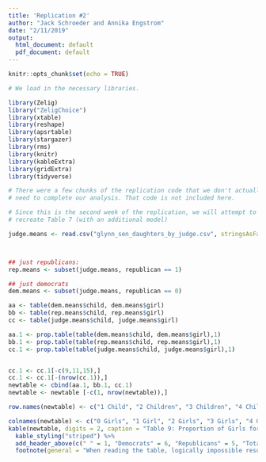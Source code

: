 ```yaml
---
title: 'Replication #2'
author: "Jack Schroeder and Annika Engstrom"
date: "2/11/2019"
output:
  html_document: default
  pdf_document: default
---
```


```r
knitr::opts_chunk$set(echo = TRUE)

# We load in the necessary libraries.

library(Zelig)
library("ZeligChoice")
library(xtable)		
library(reshape)
library(apsrtable)
library(stargazer)
library(rms)
library(knitr)
library(kableExtra)
library(gridExtra)
library(tidyverse)
```

```r
# There were a few chunks of the replication code that we don't actually
# need to complete our analysis. That code is not included here.

# Since this is the second week of the replication, we will attempt to
# recreate Table 7 (with an additional model)


```

```r
judge.means <- read.csv("glynn_sen_daughters_by_judge.csv", stringsAsFactors = FALSE)



## just republicans:
rep.means <- subset(judge.means, republican == 1)

## just democrats
dem.means <- subset(judge.means, republican == 0)

aa <- table(dem.means$child, dem.means$girl)
bb <- table(rep.means$child, rep.means$girl)
cc <- table(judge.means$child, judge.means$girl)

aa.1 <- prop.table(table(dem.means$child, dem.means$girl),1)
bb.1 <- prop.table(table(rep.means$child, rep.means$girl),1)
cc.1 <- prop.table(table(judge.means$child, judge.means$girl),1)


cc.1 <- cc.1[-c(9,11,15),]
cc.1 <- cc.1[-(nrow(cc.1)),]
newtable <- cbind(aa.1, bb.1, cc.1)
newtable <- newtable [-c(1, nrow(newtable)),]

row.names(newtable) <- c("1 Child", "2 Children", "3 Children", "4 Children", "5 Children", "7 Children", "9 Children")

colnames(newtable) <- c("0 Girls", "1 Girl", "2 Girls", "3 Girls", "4 Girls", "5 Girls", "0 Girls", "1 Girl", "2 Girls", "3 Girls", "4 Girls*", "0 Girls", "1 Girl", "2 Girls", "3 Girls", "4 Girls", "5 Girls")
kable(newtable, digits = 2, caption = "Table 9: Proportion of Girls for U.S. Courts of Appeals Judges Participating in Gender-Related Cases, 1996-2002") %>% 
  kable_styling("striped") %>% 
  add_header_above(c(" " = 1, "Democrats" = 6, "Republicans" = 5, "Total" = 6)) %>% 
  footnote(general = "When reading the table, logically impossible results (the probability of having 5 of your 3 children be girls) should be discarded. There was no way in the replication code to replace such results with dashes (like in the paper).")


```

